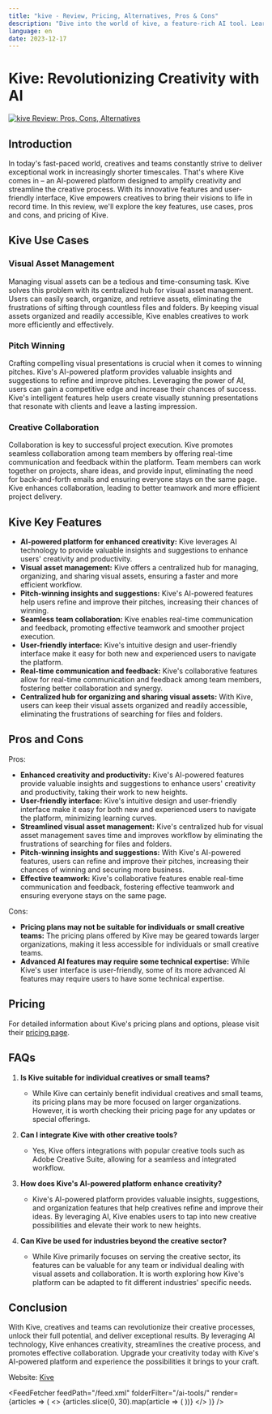 ```yaml
---
title: "kive - Review, Pricing, Alternatives, Pros & Cons"
description: "Dive into the world of kive, a feature-rich AI tool. Learn about its features, pricing, and how it's making an impact. Don't miss out!"
language: en
date: 2023-12-17
---
```

        
# Kive: Revolutionizing Creativity with AI


<BlogHeader />


[![kive Review: Pros, Cons, Alternatives](/ai-tools/kive.png)](https://kive.ai/)



## Introduction

In today's fast-paced world, creatives and teams constantly strive to deliver exceptional work in increasingly shorter timescales. That's where Kive comes in – an AI-powered platform designed to amplify creativity and streamline the creative process. With its innovative features and user-friendly interface, Kive empowers creatives to bring their visions to life in record time. In this review, we'll explore the key features, use cases, pros and cons, and pricing of Kive.

## Kive Use Cases

### Visual Asset Management

Managing visual assets can be a tedious and time-consuming task. Kive solves this problem with its centralized hub for visual asset management. Users can easily search, organize, and retrieve assets, eliminating the frustrations of sifting through countless files and folders. By keeping visual assets organized and readily accessible, Kive enables creatives to work more efficiently and effectively.

### Pitch Winning

Crafting compelling visual presentations is crucial when it comes to winning pitches. Kive's AI-powered platform provides valuable insights and suggestions to refine and improve pitches. Leveraging the power of AI, users can gain a competitive edge and increase their chances of success. Kive's intelligent features help users create visually stunning presentations that resonate with clients and leave a lasting impression.

### Creative Collaboration

Collaboration is key to successful project execution. Kive promotes seamless collaboration among team members by offering real-time communication and feedback within the platform. Team members can work together on projects, share ideas, and provide input, eliminating the need for back-and-forth emails and ensuring everyone stays on the same page. Kive enhances collaboration, leading to better teamwork and more efficient project delivery.

## Kive Key Features

- **AI-powered platform for enhanced creativity:** Kive leverages AI technology to provide valuable insights and suggestions to enhance users' creativity and productivity.
- **Visual asset management:** Kive offers a centralized hub for managing, organizing, and sharing visual assets, ensuring a faster and more efficient workflow.
- **Pitch-winning insights and suggestions:** Kive's AI-powered features help users refine and improve their pitches, increasing their chances of winning.
- **Seamless team collaboration:** Kive enables real-time communication and feedback, promoting effective teamwork and smoother project execution.
- **User-friendly interface:** Kive's intuitive design and user-friendly interface make it easy for both new and experienced users to navigate the platform.
- **Real-time communication and feedback:** Kive's collaborative features allow for real-time communication and feedback among team members, fostering better collaboration and synergy.
- **Centralized hub for organizing and sharing visual assets:** With Kive, users can keep their visual assets organized and readily accessible, eliminating the frustrations of searching for files and folders.

## Pros and Cons

Pros:
- **Enhanced creativity and productivity:** Kive's AI-powered features provide valuable insights and suggestions to enhance users' creativity and productivity, taking their work to new heights.
- **User-friendly interface:** Kive's intuitive design and user-friendly interface make it easy for both new and experienced users to navigate the platform, minimizing learning curves.
- **Streamlined visual asset management:** Kive's centralized hub for visual asset management saves time and improves workflow by eliminating the frustrations of searching for files and folders.
- **Pitch-winning insights and suggestions:** With Kive's AI-powered features, users can refine and improve their pitches, increasing their chances of winning and securing more business.
- **Effective teamwork:** Kive's collaborative features enable real-time communication and feedback, fostering effective teamwork and ensuring everyone stays on the same page.

Cons:
- **Pricing plans may not be suitable for individuals or small creative teams:** The pricing plans offered by Kive may be geared towards larger organizations, making it less accessible for individuals or small creative teams.
- **Advanced AI features may require some technical expertise:** While Kive's user interface is user-friendly, some of its more advanced AI features may require users to have some technical expertise.

## Pricing

For detailed information about Kive's pricing plans and options, please visit their [pricing page](https://kive.ai/pricing).

## FAQs

1. **Is Kive suitable for individual creatives or small teams?**
   - While Kive can certainly benefit individual creatives and small teams, its pricing plans may be more focused on larger organizations. However, it is worth checking their pricing page for any updates or special offerings.

2. **Can I integrate Kive with other creative tools?**
   - Yes, Kive offers integrations with popular creative tools such as Adobe Creative Suite, allowing for a seamless and integrated workflow.

3. **How does Kive's AI-powered platform enhance creativity?**
   - Kive's AI-powered platform provides valuable insights, suggestions, and organization features that help creatives refine and improve their ideas. By leveraging AI, Kive enables users to tap into new creative possibilities and elevate their work to new heights.

4. **Can Kive be used for industries beyond the creative sector?**
   - While Kive primarily focuses on serving the creative sector, its features can be valuable for any team or individual dealing with visual assets and collaboration. It is worth exploring how Kive's platform can be adapted to fit different industries' specific needs.

## Conclusion

With Kive, creatives and teams can revolutionize their creative processes, unlock their full potential, and deliver exceptional results. By leveraging AI technology, Kive enhances creativity, streamlines the creative process, and promotes effective collaboration. Upgrade your creativity today with Kive's AI-powered platform and experience the possibilities it brings to your craft.

Website: [Kive](https://kive.ai/)


<AdComponent />


<FeedFetcher feedPath="/feed.xml" folderFilter="/ai-tools/" render={articles => (
    <>
        <Cards>
            {articles.slice(0, 30).map(article => (
                <Card key={article.link} title={article.title} href={article.link} />
            ))}
        </Cards>
    </>
)} />

